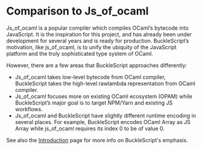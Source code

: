 
# Comparison to Js_of_ocaml

Js_of_ocaml is a popular compiler which compiles OCaml’s bytecode into JavaScript. It is the inspiration for this project, and has already been under development for several years and is ready for production. BuckleScript’s motivation, like js_of_ocaml, is to unify the ubiquity of the JavaScript platform and the truly sophisticated type system of OCaml.

However, there are a few areas that BuckleScript approaches differently:

- Js_of_ocaml takes low-level bytecode from OCaml compiler, BuckleScript takes the high-level rawlambda representation from OCaml compiler.
- Js_of_ocaml focuses more on existing OCaml ecosystem (OPAM) while BuckleScript’s major goal is to target NPM/Yarn and existing JS workflows.
- Js_of_ocaml and BuckleScript have slightly different runtime encoding in several places. For example, BuckleScript encodes OCaml Array as JS Array while js_of_ocaml requires its index 0 to be of value 0.

See also the [Introduction](./introduction) page for more info on BuckleScript's emphasis.
